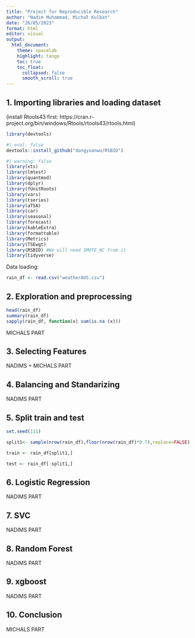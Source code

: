 ```yaml
---
title: "Project for Reproducible Research"
author: "Nadim Muhammad, Michał Kulbat"
date: "26/05/2023"
format: html
editor: visual
output: 
  html_document:
    theme: spacelab
    highlight: tango
    toc: true
    toc_float:
      collapsed: false
      smooth_scroll: true
---
```


## 1. Importing libraries and loading dataset

(install Rtools43 first: https://cran.r-project.org/bin/windows/Rtools/rtools43/rtools.html)

```r
library(devtools)
```

```r
#| eval: false
devtools::install_github("dongyuanwu/RSBID")
```

```r
#| warning: false
library(xts)
library(lmtest)
library(quantmod)
library(dplyr)
library(fUnitRoots)
library(vars)
library(tseries)
library(aTSA)
library(car)
library(seasonal)
library(forecast)
library(kableExtra)
library(formattable)
library(Metrics)
library(TSEwgt)
library(RSBID) #We will need SMOTE_NC from it
library(tidyverse)
```

Data loading:

```r
rain_df <- read.csv("weatherAUS.csv")
```

## 2. Exploration and preprocessing

```r
head(rain_df)
summary(rain_df)
sapply(rain_df, function(x) sum(is.na (x)))
```

MICHALS PART

## 3. Selecting Features

NADIMS + MICHALS PART

## 4. Balancing and Standarizing

NADIMS PART

## 5. Split train and test

```r
set.seed(111)

split1<- sample(nrow(rain_df),floor(nrow(rain_df)*0.7),replace=FALSE)

train <- rain_df[split1,]

test <- rain_df[-split1,]
```

## 6. Logistic Regression

NADIMS PART

## 7. SVC

NADIMS PART

## 8. Random Forest

NADIMS PART

## 9. xgboost

NADIMS PART

## 10. Conclusion

MICHALS PART
